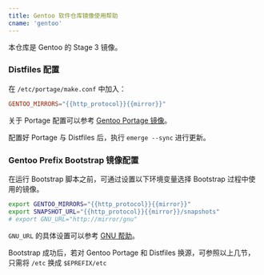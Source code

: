 ```yaml
---
title: Gentoo 软件仓库镜像使用帮助
cname: 'gentoo'
---
```


本仓库是 Gentoo 的 Stage 3 镜像。

### Distfiles 配置

在 `/etc/portage/make.conf` 中加入：

<CodeBlock>

```conf
GENTOO_MIRRORS="{{http_protocol}}{{mirror}}"
```

</CodeBlock>

关于 Portage 配置可以参考 [Gentoo Portage 镜像](/gentoo-portage/)。

配置好 Portage 与 Distfiles 后，执行 `emerge --sync` 进行更新。

### Gentoo Prefix Bootstrap 镜像配置

在运行 Bootstrap 脚本之前，可通过设置以下环境变量选择 Bootstrap 过程中使用的镜像。

<CodeBlock>

```bash
export GENTOO_MIRRORS="{{http_protocol}}{{mirror}}"
export SNAPSHOT_URL="{{http_protocol}}{{mirror}}/snapshots"
# export GNU_URL="http://mirror/gnu"
```

</CodeBlock>

`GNU_URL` 的具体设置可以参考 [GNU 帮助](/gnu/)。

Bootstrap 成功后，若对 Gentoo Portage 和 Distfiles 换源，可参照以上几节，只需将 `/etc` 换成 `$EPREFIX/etc`
